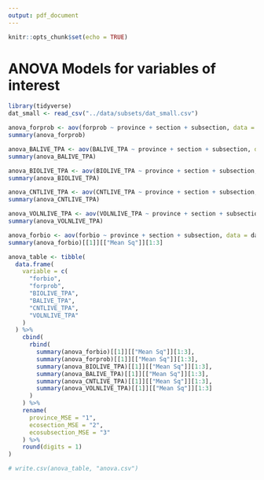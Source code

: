 ```yaml
---
output: pdf_document
---
```


```r
knitr::opts_chunk$set(echo = TRUE)
```

# ANOVA Models for variables of interest

```r
library(tidyverse)
dat_small <- read_csv("../data/subsets/dat_small.csv")
```

```r
anova_forprob <- aov(forprob ~ province + section + subsection, data = dat_small)
summary(anova_forprob)

anova_BALIVE_TPA <- aov(BALIVE_TPA ~ province + section + subsection, data = dat_small)
summary(anova_BALIVE_TPA)

anova_BIOLIVE_TPA <- aov(BIOLIVE_TPA ~ province + section + subsection, data = dat_small)
summary(anova_BIOLIVE_TPA)

anova_CNTLIVE_TPA <- aov(CNTLIVE_TPA ~ province + section + subsection, data = dat_small)
summary(anova_CNTLIVE_TPA)

anova_VOLNLIVE_TPA <- aov(VOLNLIVE_TPA ~ province + section + subsection, data = dat_small)
summary(anova_VOLNLIVE_TPA)

anova_forbio <- aov(forbio ~ province + section + subsection, data = dat_small)
summary(anova_forbio)[[1]][["Mean Sq"]][1:3]

anova_table <- tibble(
  data.frame(
    variable = c(
      "forbio",
      "forprob",
      "BIOLIVE_TPA",
      "BALIVE_TPA",
      "CNTLIVE_TPA",
      "VOLNLIVE_TPA"
    )
  ) %>%
    cbind(
      rbind(
        summary(anova_forbio)[[1]][["Mean Sq"]][1:3],
        summary(anova_forprob)[[1]][["Mean Sq"]][1:3],
        summary(anova_BIOLIVE_TPA)[[1]][["Mean Sq"]][1:3],
        summary(anova_BALIVE_TPA)[[1]][["Mean Sq"]][1:3],
        summary(anova_CNTLIVE_TPA)[[1]][["Mean Sq"]][1:3],
        summary(anova_VOLNLIVE_TPA)[[1]][["Mean Sq"]][1:3]
      )
    ) %>%
    rename(
      province_MSE = "1",
      ecosection_MSE = "2",
      ecosubsection_MSE = "3"
    ) %>%
    round(digits = 1)
) 

# write.csv(anova_table, "anova.csv")
```


